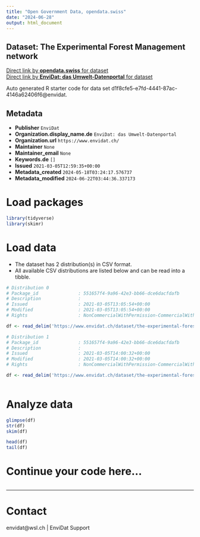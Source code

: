 ```yaml
---
title: "Open Government Data, opendata.swiss"
date: "2024-06-28"
output: html_document
---
```


## Dataset: The Experimental Forest Management network



[Direct link by **opendata.swiss** for dataset](https://opendata.swiss/de/dataset/the-experimental-forest-management-network)<br>
[Direct link by **EnviDat: das Umwelt-Datenportal** for dataset](https://www.envidat.ch/#/metadata/the-experimental-forest-management-network)

Auto generated R starter code for data set d1f8cfe5-e7fd-4441-87ac-4146a62406f6@envidat.

## Metadata

- **Publisher** `EnviDat`
- **Organization.display_name.de** `EnviDat: das Umwelt-Datenportal`
- **Organization.url** `https://www.envidat.ch/`
- **Maintainer** `None`
- **Maintainer_email** `None`
- **Keywords.de** `[]`
- **Issued** `2021-03-05T12:59:35+00:00`
- **Metadata_created** `2024-05-18T03:24:17.576737`
- **Metadata_modified** `2024-06-22T03:44:36.337173`


# Load packages

```r

library(tidyverse)
library(skimr)

```

# Load data

-   The dataset has 2 distribution(s) in CSV format.
-   All available CSV distributions are listed below and can be read into a tibble.

```r

# Distribution 0
# Package_id               : 551657f4-9a96-42e3-bb66-dce6dacfdafb
# Description              : 
# Issued                   : 2021-03-05T13:05:54+00:00
# Modified                 : 2021-03-05T13:05:54+00:00
# Rights                   : NonCommercialWithPermission-CommercialWithPermission-ReferenceRequired

df <- read_delim('https://www.envidat.ch/dataset/the-experimental-forest-management-network/resource/814d269c-1471-4927-8f9d-fe140db0886b')

# Distribution 1
# Package_id               : 551657f4-9a96-42e3-bb66-dce6dacfdafb
# Description              : 
# Issued                   : 2021-03-05T14:00:32+00:00
# Modified                 : 2021-03-05T14:00:32+00:00
# Rights                   : NonCommercialWithPermission-CommercialWithPermission-ReferenceRequired

df <- read_delim('https://www.envidat.ch/dataset/the-experimental-forest-management-network/resource/94fbacb0-5d05-4ad3-a0fd-394e766b329e')



```

# Analyze data

```r

glimpse(df)
str(df)
skim(df)

head(df)
tail(df)

```

# Continue your code here...

```r

```

------------------------------------------------------------------------

# Contact

envidat@wsl.ch | EnviDat Support
